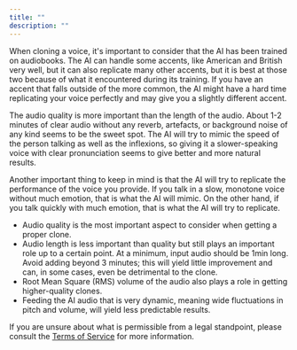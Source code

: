 ```yaml
---
title: ""
description: ""
---
```


When cloning a voice, it's important to consider that the AI has been trained on audiobooks. The AI can handle some accents, like American and British very well, but it can also replicate many other accents, but it is best at those two because of what it encountered during its training. If you have an accent that falls outside of the more common, the AI might have a hard time replicating your voice perfectly and may give you a slightly different accent.

The audio quality is more important than the length of the audio. About 1-2 minutes of clear audio without any reverb, artefacts, or background noise of any kind seems to be the sweet spot. The AI will try to mimic the speed of the person talking as well as the inflexions, so giving it a slower-speaking voice with clear pronunciation seems to give better and more natural results.

Another important thing to keep in mind is that the AI will try to replicate the performance of the voice you provide. If you talk in a slow, monotone voice without much emotion, that is what the AI will mimic. On the other hand, if you talk quickly with much emotion, that is what the AI will try to replicate.

- Audio quality is the most important aspect to consider when getting a proper clone.
- Audio length is less important than quality but still plays an important role up to a certain point. At a minimum, input audio should be 1min long. Avoid adding beyond 3 minutes; this will  yield little improvement and can, in some cases, even be detrimental to the clone.
- Root Mean Square (RMS) volume of the audio also plays a role in getting higher-quality clones.
- Feeding the AI audio that is very dynamic, meaning wide fluctuations in pitch and volume, will yield less predictable results.

If you are unsure about what is permissible from a legal standpoint, please consult the [Terms of Service](https://elevenlabs.io/safety) for more information.